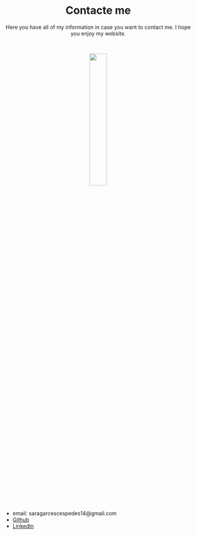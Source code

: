 <H1 align="center"> Contacte me </H1>



<center>Here you have all of my information in case you want to contact me. I hope you enjoy my website.</center>
  
<br>

<center>![](hola.png){width=30%}</center>

<br>

- email: saragarcescespedes14@gmail.com
- [Github](https://github.com/SaraGarcesCespedes)
- [LinkedIn](https://www.linkedin.com/in/sara-garces-cespedes-a94110148/)